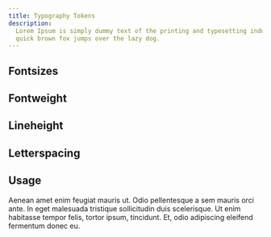```yaml
---
title: Typography Tokens
description:
  Lorem Ipsum is simply dummy text of the printing and typesetting industry. The
  quick brown fox jumps over the lazy dog.
---
```


## Fontsizes

<TypographyTokens typographyCategory="fontSizes" />

## Fontweight

<TypographyTokens typographyCategory="fontWeights" />

## Lineheight

<TypographyTokens typographyCategory="lineHeights" />

## Letterspacing

<TypographyTokens typographyCategory="letterSpacing" />

## Usage

Aenean amet enim feugiat mauris ut. Odio pellentesque a sem mauris orci ante. In
eget malesuada tristique sollicitudin duis scelerisque. Ut enim habitasse tempor
felis, tortor ipsum, tincidunt. Et, odio adipiscing eleifend fermentum donec eu.
